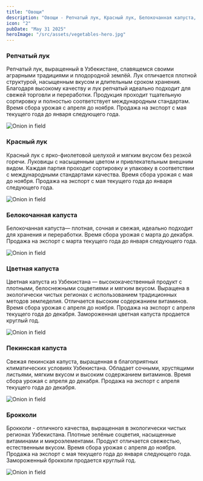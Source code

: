 ```yaml
---
title: "Овощи"
description: "Овощи - Репчатый лук, Красный лук, Белокочанная капуста, Цветная капуста"
icon: "2"
pubDate: "May 31 2025"
heroImage: "/src/assets/vegetables-hero.jpg"
---
```



<div>
  <h3>Репчатый лук</h3>

<p>
  Репчатый лук, выращенный в Узбекистане, славящемся своими аграрными традициями
  и плодородной землёй. Лук отличается плотной структурой, насыщенным вкусом и
  длительным сроком хранения. Благодаря высокому качеству и лук репчатый
  идеально подходит для свежей торговли и переработки. Продукция проходит
  тщательную сортировку и полностью соответствует международным стандартам.
  Время сбора урожая с апреля до ноября. Продажа на экспорт с мая текущего года
  до января следующего года.
</p>
<Image src={OnionPlant} alt="Onion in field" />
</div>

<div>
  <h3>Красный лук</h3>
  <p>
    Красный лук с ярко-фиолетовой шелухой и мягким вкусом без резкой горечи.
    Луковицы с насыщенным цветом и привлекательным внешним видом. Каждая партия
    проходит сортировку и упаковку в соответствии с международными стандартами
    качества. Время сбора урожая с мая до ноября. Продажа на экспорт с мая
    текущего года до января следующего года.
  </p>
<Image src={RedOnion} alt="Onion in field" />

</div>

<div>
  <h3>Белокочанная капуста</h3>
  <p>
    Белокочанная капуста— плотная, сочная и свежая, идеально подходит для
    хранения и переработки. Время сбора урожая с марта до декабря. Продажа на
    экспорт с марта текущего года до января следующего года.
  </p>
<Image src={Cabbage} alt="Onion in field" />

</div>

<div>
  <h3>Цветная капуста</h3>
  <p>
    Цветная капуста из Узбекистана — высококачественный продукт с плотными,
    белоснежными соцветиями и мягким вкусом. Выращена в экологически чистых
    регионах с использованием традиционных методов земледелия. Отличается
    высоким содержанием витаминов. Время сбора урожая с апреля до ноября.
    Продажа на экспорт с апреля текущего года до декабря. Замороженная цветная
    капуста продается круглый год.
  </p>
<Image src={Cabbage2} alt="Onion in field" />

</div>

<div>
  <h3>Пекинская капуста</h3>
  <p>
    Свежая пекинская капуста, выращенная в благоприятных климатических условиях
    Узбекистана. Обладает сочными, хрустящими листьями, мягким вкусом и высоким
    содержанием витаминов. Время сбора урожая с апреля до декабря. Продажа на
    экспорт с апреля текущего года до декабря.
  </p>
<Image src={Cabbage3} alt="Onion in field" />

</div>

<div>
  <h3>Брокколи</h3>
  <p>
    Брокколи - отличного качества, выращенная в экологически чистых регионах
    Узбекистана. Плотные зелёные соцветия, насыщенные витаминами и
    микроэлементами. Продукт отличается свежестью, естественным вкусом. Время
    сбора урожая с апреля до ноября. Продажа на экспорт с мая текущего года до
    января следующего года. Замороженный брокколи продается круглый год.
  </p>
<Image src={Brocolli} alt="Onion in field" />

</div>
